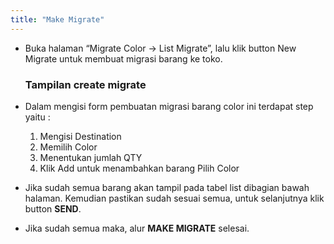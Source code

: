 ```yaml
---
title: "Make Migrate"
---
```


- Buka halaman “Migrate Color -> List Migrate”, lalu klik button New Migrate untuk membuat migrasi barang ke toko.

  <ImageZoom
    src="/image/outbound/migrate-color/make-migrate/a-1.png"
    width={3276}
    height={2018}
    alt="Make Migrate Destination"
    className="rounded-lg m-0"
  />
  ### Tampilan create migrate

  <ImageZoom
    src="/image/outbound/migrate-color/make-migrate/a-2.png"
    width={3276}
    height={2018}
    alt="Make Migrate Destination"
    className="rounded-lg m-0"
  />

- Dalam mengisi form pembuatan migrasi barang color ini terdapat step yaitu :

  1. Mengisi Destination
  2. Memilih Color
  3. Menentukan jumlah QTY
  4. Klik Add untuk menambahkan barang
     <ImageZoom
       src="/image/outbound/migrate-color/make-migrate/b-1.png"
       width={3276}
       height={2018}
       alt="Make Migrate Destination"
       className="rounded-lg m-0"
     />
     Pilih Color
     <ImageZoom
       src="/image/outbound/migrate-color/make-migrate/b-2.png"
       width={3276}
       height={2018}
       alt="Make Migrate Destination"
       className="rounded-lg m-0"
     />

- Jika sudah semua barang akan tampil pada tabel list dibagian bawah halaman. Kemudian pastikan sudah sesuai semua, untuk selanjutnya klik button **SEND**.

  <ImageZoom
    src="/image/outbound/migrate-color/make-migrate/c-1.png"
    width={3276}
    height={2018}
    alt="Make Migrate Destination"
    className="rounded-lg m-0"
  />

- Jika sudah semua maka, alur **MAKE MIGRATE** selesai.
